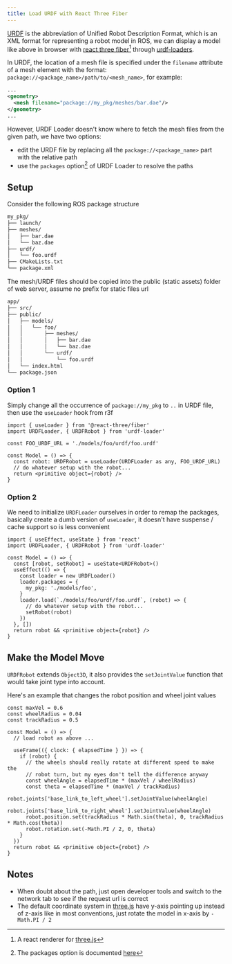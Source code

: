 ```yaml
---
title: Load URDF with React Three Fiber
---
```


<div style={{ height: 400 }}>
  <Viewer camera={{ position: [0.2, 0.2, 0.2] }}>
    <StaticModel />
  </Viewer>
</div>

[URDF][1] is the abbreviation of Unified Robot Description Format, which is an XML format for representing a robot model in ROS, we can display a model like above in browser with [react three fiber][2][^1] through [urdf-loaders][3].

In URDF, the location of a mesh file is specified under the `filename` attribute of a mesh element with the format: `package://<package_name>/path/to/<mesh_name>`, for example:

```xml my_pkg/urdf/foo.urdf mark=3
...
<geometry>
  <mesh filename="package://my_pkg/meshes/bar.dae"/>
</geometry>
...
```

However, URDF Loader doesn't know where to fetch the mesh files from the given path, we have two options:
- edit the URDF file by replacing all the `package://<package_name>` part with the relative path
- use the `packages` option[^2] of URDF Loader to resolve the paths

## Setup

Consider the following ROS package structure

```txt mark=3:7
my_pkg/
├── launch/
├── meshes/
│   ├── bar.dae
│   └── baz.dae
├── urdf/
│   └── foo.urdf
├── CMakeLists.txt
└── package.xml
```

The mesh/URDF files should be copied into the public (static assets) folder of web server, assume no prefix for static files url

```txt mark=4:10
app/
├── src/
├── public/
│   ├── models/
│   │   └── foo/
│   │       ├── meshes/
│   │       │   ├── bar.dae
│   │       │   └── baz.dae
│   │       └── urdf/
│   │           └── foo.urdf
│   └── index.html
└── package.json
```

### Option 1

Simply change all the occurrence of `package://my_pkg` to `..` in URDF file, then use the `useLoader` hook from r3f

```tsx
import { useLoader } from '@react-three/fiber'
import URDFLoader, { URDFRobot } from 'urdf-loader'

const FOO_URDF_URL = './models/foo/urdf/foo.urdf'

const Model = () => {
  const robot: URDFRobot = useLoader(URDFLoader as any, FOO_URDF_URL)
  // do whatever setup with the robot...
  return <primitive object={robot} />
}
```

### Option 2

We need to initialize `URDFLoader` ourselves in order to remap the packages, basically create a dumb version of `useLoader`, it doesn't have suspense / cache support so is less convenient

```tsx mark=8:10
import { useEffect, useState } from 'react'
import URDFLoader, { URDFRobot } from 'urdf-loader'

const Model = () => {
  const [robot, setRobot] = useState<URDFRobot>()
  useEffect(() => {
    const loader = new URDFLoader()
    loader.packages = {
      my_pkg: './models/foo',
    }
    loader.load(`./models/foo/urdf/foo.urdf`, (robot) => {
      // do whatever setup with the robot...
      setRobot(robot)
    })
  }, [])
  return robot && <primitive object={robot} />
}
```

## Make the Model Move

`URDFRobot` extends `Object3D`, it also provides the `setJointValue` function that would take joint type into account.

Here's an example that changes the robot position and wheel joint values

```tsx
const maxVel = 0.6
const wheelRadius = 0.04
const trackRadius = 0.5

const Model = () => {
  // load robot as above ...

  useFrame(({ clock: { elapsedTime } }) => {
    if (robot) {
      // the wheels should really rotate at different speed to make the
      // robot turn, but my eyes don't tell the difference anyway
      const wheelAngle = elapsedTime * (maxVel / wheelRadius)
      const theta = elapsedTime * (maxVel / trackRadius)
      robot.joints['base_link_to_left_wheel'].setJointValue(wheelAngle)
      robot.joints['base_link_to_right_wheel'].setJointValue(wheelAngle)
      robot.position.set(trackRadius * Math.sin(theta), 0, trackRadius * Math.cos(theta))
      robot.rotation.set(-Math.PI / 2, 0, theta)
    }
  })
  return robot && <primitive object={robot} />
}
```

<div style={{ height: 400 }}>
  <Viewer camera={{ position: [0, 1.2, 1.2] }}>
    <Plane args={[2, 2]} rotation={[-Math.PI / 2, 0, 0]}>
      <meshBasicMaterial color="#ffb385" />
    </Plane>
    <DynamicModel />
  </Viewer>
</div>

## Notes
- When doubt about the path, just open developer tools and switch to the network tab to see if the request url is correct
- The default coordinate system in [three.js][4] have y-axis pointing up instead of z-axis like in most conventions, just rotate the model in x-axis by `-Math.PI / 2`


[1]:http://wiki.ros.org/urdf
[2]:https://github.com/pmndrs/react-three-fiber
[3]:https://github.com/gkjohnson/urdf-loaders
[4]:https://threejs.org/

[^1]: A react renderer for [three.js][4]
[^2]: The packages option is documented [here](https://github.com/gkjohnson/urdf-loaders/tree/master/javascript#packages)
